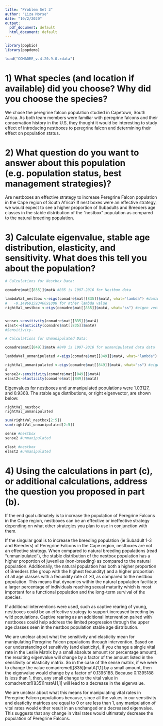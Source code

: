 ```yaml
---
title: "Problem Set 3"
author: "Liza Morse"
date: "10/2/2020"
output:
  pdf_document: default
  html_document: default
---
```


```r
library(popbio)
library(popdemo)

load("COMADRE_v.4.20.9.0.rdata")

```
# 1) What species (and location if available) did you choose? Why did you choose the species?

We chose the peregrine falcon population studied in Capetown, South Africa. As both team members were familiar with peregrine falcons and their conservation history in the U.S, they thought it would be interesting to study effect of introducing nestboxes to peregrine falcon and determining their effect on population status. 

# 2) What question do you want to answer about this population (e.g. population status, best management strategies)?

Are nestboxes an effective strategy to increase Peregrine Falcon population in the Cape region of South Africa? If nest boxes were an effective strategy, we would expect to see a higher proportion of Subadults and Breeders age classes in the stable distribution of the "nestbox" population as compared to the natural breeding population.    

# 3) Calculate eigenvalue, stable age distribution, elasticity, and sensitivity. What does this tell you about the population?

```r
# Calculations for Nestbox Data:

comadre$mat[[835]]$matA #835 is 1997-2010 for Nestbox data

lambdaVal_nestbox <-eigs(comadre$mat[[835]]$matA, what="lambda") #dominant eigenvalue
#   -0.14969159346691008 for other lambda value
rightVal_nestbox <-eigs(comadre$mat[[835]]$matA, what="ss") #eigen vector (aka stable age distribution)


sense<-sensitivity(comadre$mat[[835]]$matA)
elast<-elasticity(comadre$mat[[835]]$matA)
#Sensitivity-
```

```r
# Calculations for Unmanipulated Data:

comadre$mat[[849]]$matA #849 is 1997-2010 for unmanipulated data data

lambdaVal_unmanipulated <-eigs(comadre$mat[[849]]$matA, what="lambda") #eigenvalue

rightVal_unmanipulated <-eigs(comadre$mat[[849]]$matA, what="ss") #eigen vector (aka stable age distribution)
s
sense2<-sensitivity(comadre$mat[[849]]$matA)
elast2<-elasticity(comadre$mat[[849]]$matA)
```


Eigenvalues for nestboxes and unmanipulated populations were 1.03127, and 0.9368. The stable age distributions, or right eigenvector, are shown below: 

```r
rightVal_nestbox
rightVal_unmanipulated
```

```r
sum(rightVal_nestbox[2:5])
sum(rightVal_unmanipulated[2:5])
```

```r
sense #nestbox
sense2 #unmanipulated
```

```r
elast #nestbox
elast2 #unmanipulated
```

# 4) Using the calculations in part (c), or additional calculations, address the question you proposed in part (b).

If the end goal ultimately is to increase the population of Peregrine Falcons in the Cape region, nestboxes can be an effective or ineffective strategy depending on what other strategies you plan to use in conjunction with them.

If the singular goal is to increase the breeding population (ie Subadult 1-3 and Breeders) of Peregrine Falcons in the Cape region, nestboxes are not an effective strategy. When compared to natural breeding populations (read "unmanipulated"), the stable distribution of the nestbox population has a higher proportion of juveniles (non-breeding) as compared to the natural population. Additionally, the natural population has both a higher proportion of Breeders (the group with the highest fecundity) and a higher proportion of all age classes with a fecundity rate of >0, as compared to the nestbox population. This means that dynamics within the natural population facilitate a larger percentage of individuals reaching sexual maturity which is most important for a functional population and the long-term survival of the species.

If additional interventions were used, such as captive rearing of young, nestboxes could be an effective strategy to support increased breeding by wild populations. Captive rearing as an additional intervention paired with nestboxes could help address the limited progression through the upper age classes seen in the nestbox population stable age distribution.

We are unclear about what the sensitivity and elasticity mean for manipulating Peregrine Falcon populations through intervention. Based on our understanding of sensitivity (and elasticity), if you change a single vital rate in the Leslie Matrix by a small absolute amount (or percentage amount), the resulting eigenvalue will change by a factor of the amount listed in the sensitivity or elasticity matrix. So in the case of the sense matrix, if we were to change the value comadre$mat[[835]]$matA[1,1] by a small amount, then the eigenvalue would change by a factor of 0.1395188. Because 0.1395188 is less than 1, then, any small change to the vital value in comadre$mat[[835]]$matA[1,1] will lead to a decrease in the eigenvalue. 

We are unclear about what this means for manipulating vital rates in Peregrine Falcon populations because, since all the values in our sensitivity and elasticity matrices are equal to 0 or are less than 1, any manipulation of vital rates would either result in an unchanged or a decreased eigenvalue. This suggests that any change in vital rates would ultimately decrease the population of Peregrine Falcons.


